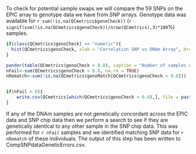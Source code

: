
To check for potential sample swaps we will compare the 59 SNPs on the EPIC array to genotype data we have from SNP arrays. Genotype data was available for `r sum(!is.na(QCmetrics$genoCheck))` (`r signif(sum(!is.na(QCmetrics$genoCheck))/nrow(QCmetrics),3)*100`%) samples. 

```{r genoCheck, results = "asis", echo = FALSE}

if(class(QCmetrics$genoCheck) == "numeric"){
  hist(QCmetrics$genoCheck, xlab = "Correlation SNP vs DNAm Array", breaks = 50, ylab = "nSamples", main = "")
}

pander(table(QCmetrics$genoCheck > 0.8), caption = "Number of samples where genotypes concordant across SNP and DNAm arrays")
nFail<-sum(QCmetrics$genoCheck < 0.8, na.rm = TRUE)
nRematch<-sum(!is.na(QCmetrics$genoMatch[QCmetrics$genoCheck < 0.8]))


if(nFail > 0){
	write.csv(QCmetrics[which(QCmetrics$genoCheck < 0.8),], file = paste0(dataDir, "/2_gds/QCmetrics/CompSNPdataGeneticErrors.csv"))
}
```

If any of the DNAm samples are not genetically concordant across the EPIC data and SNP chip data then we perform a search to see if they are genetically identical to any other sample in the SNP chip data. This was performed for `r nFail` samples and we identified matching SNP data for `r nRematch` of these individuals. The output of this step has been written to CompSNPdataGeneticErrors.csv.

